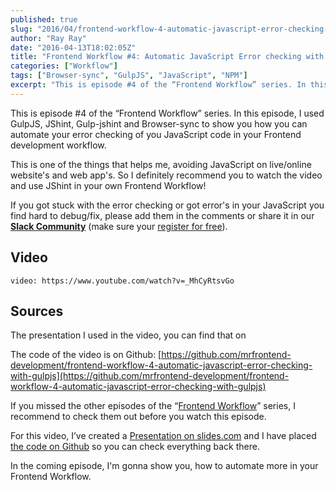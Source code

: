 ```yaml
---
published: true
slug: "2016/04/frontend-workflow-4-automatic-javascript-error-checking-gulpjs/"
author: "Ray Ray"
date: "2016-04-13T18:02:05Z"
title: "Frontend Workflow #4: Automatic JavaScript Error checking with GulpJS"
categories: ["Workflow"]
tags: ["Browser-sync", "GulpJS", "JavaScript", "NPM"]
excerpt: "This is episode #4 of the “Frontend Workflow” series. In this episode, I used GulpJS, JShint, Gulp-..."
---
```


This is episode #4 of the “Frontend Workflow” series. In this episode, I used GulpJS, JShint, Gulp-jshint and Browser-sync to show you how you can automate your error checking of you JavaScript code in your Frontend development workflow.

This is one of the things that helps me, avoiding JavaScript on live/online website's and web app's. So I definitely recommend you to watch the video and use JShint in your own Frontend Workflow!

If you got stuck with the error checking or got error's in your JavaScript you find hard to debug/fix, please add them in the comments or share it in our [**Slack Community**](https://mrfrontend.slack.com/) (make sure your [register for free](http://mrfrontend.org/)).

## Video

`video: https://www.youtube.com/watch?v=_MhCyRtsvGo`

## Sources

The presentation I used in the video, you can find that on

The code of the video is on Github: [https://github.com/mrfrontend-development/frontend-workflow-4-automatic-javascript-error-checking-with-gulpjs](https://github.com/mrfrontend-development/frontend-workflow-4-automatic-javascript-error-checking-with-gulpjs)

If you missed the other episodes of the “[Frontend Workflow](https://mrfrontend.org/category/workflow/)” series, I recommend to check them out before you watch this episode.

For this video, I’ve created a [Presentation on slides.com](http://slides.com/raymonschouwenaar-1/frontend-workflow-4-automatic-javascript-error-checking-with-gulpjs/) and I have placed [the code on Github](https://github.com/mrfrontend-development/frontend-workflow-4-automatic-javascript-error-checking-with-gulpjs) so you can check everything back there.

In the coming episode, I'm gonna show you, how to automate more in your Frontend Workflow.